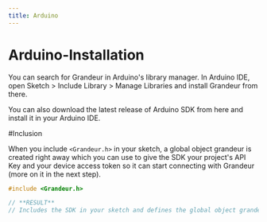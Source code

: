 ```yaml
---
title: Arduino
---
```


# Arduino-Installation

You can search for Grandeur in Arduino's library manager. In Arduino IDE, open Sketch > Include Library > Manage Libraries and install Grandeur from there.

You can also download the latest release of Arduino SDK from here and install it in your Arduino IDE.

#Inclusion

When you include `<Grandeur.h>` in your sketch, a global object grandeur is created right away which you can use to give the SDK your project's API Key and your device access token so it can start connecting with Grandeur (more on it in the next step).

```cpp
#include <Grandeur.h>

// **RESULT**
// Includes the SDK in your sketch and defines the global object grandeur.

```